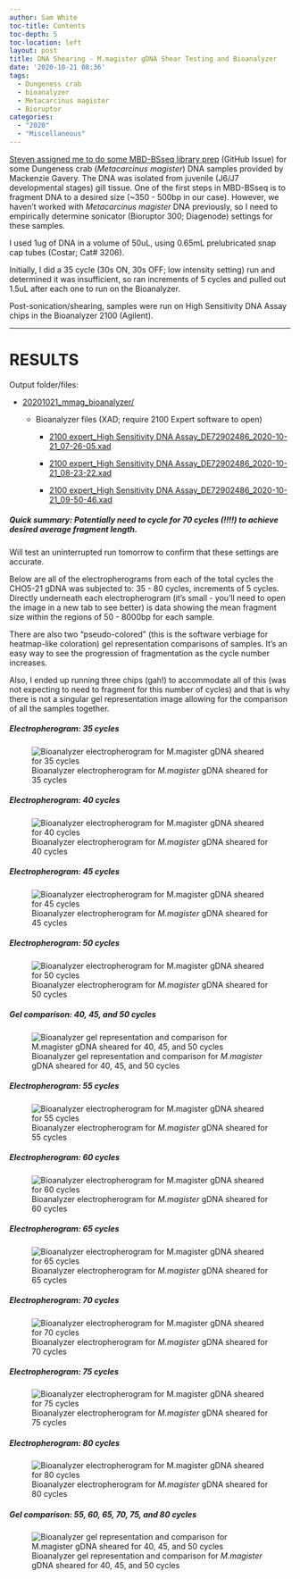 ```yaml
---
author: Sam White
toc-title: Contents
toc-depth: 5
toc-location: left
layout: post
title: DNA Shearing - M.magister gDNA Shear Testing and Bioanalyzer
date: '2020-10-21 08:36'
tags:
  - Dungeness crab
  - bioanalyzer
  - Metacarcinus magister
  - Bioruptor
categories:
  - "2020"
  - "Miscellaneous"
---
```

[Steven assigned me to do some MBD-BSseq library prep](https://github.com/RobertsLab/resources/issues/990) (GitHub Issue) for some Dungeness crab (_Metacarcinus magister_) DNA samples provided by Mackenzie Gavery. The DNA was isolated from juvenile (J6/J7 developmental stages) gill tissue. One of the first steps in MBD-BSseq is to fragment DNA to a desired size (~350 - 500bp in our case). However, we haven't worked with _Metacarcinus magister_ DNA previously, so I need to empirically determine sonicator (Bioruptor 300; Diagenode) settings for these samples.

I used 1ug of DNA in a volume of 50uL, using 0.65mL prelubricated snap cap tubes (Costar; Cat# 3206).

Initially, I did a 35 cycle (30s ON, 30s OFF; low intensity setting) run and determined it was insufficient, so ran increments of 5 cycles and pulled out 1.5uL after each one to run on the Bioanalyzer.

Post-sonication/shearing, samples were run on High Sensitivity DNA Assay chips in the Bioanalyzer 2100 (Agilent).


---

# RESULTS

Output folder/files:

- [20201021_mmag_bioanalyzer/](https://gannet.fish.washington.edu/Atumefaciens/20201021_mmag_bioanalyzer/)

  - Bioanalyzer files (XAD; require 2100 Expert software to open)

	  - [2100 expert_High Sensitivity DNA Assay_DE72902486_2020-10-21_07-26-05.xad](https://gannet.fish.washington.edu/Atumefaciens/20201021_mmag_bioanalyzer/2100 expert_High Sensitivity DNA Assay_DE72902486_2020-10-21_07-26-05.xad)

    - [2100 expert_High Sensitivity DNA Assay_DE72902486_2020-10-21_08-23-22.xad](https://gannet.fish.washington.edu/Atumefaciens/20201021_mmag_bioanalyzer/2100 expert_High Sensitivity DNA Assay_DE72902486_2020-10-21_08-23-22.xad)

    - [2100 expert_High Sensitivity DNA Assay_DE72902486_2020-10-21_09-50-46.xad](https://gannet.fish.washington.edu/Atumefaciens/20201021_mmag_bioanalyzer/2100 expert_High Sensitivity DNA Assay_DE72902486_2020-10-21_09-50-46.xad)

##### Quick summary: Potentially need to cycle for 70 cycles (!!!!) to achieve desired average fragment length.

Will test an uninterrupted run tomorrow to confirm that these settings are accurate.


Below are all of the electropherograms from each of the total cycles the CHO5-21 gDNA was subjected to: 35 - 80 cycles, increments of 5 cycles. Directly underneath each electropherogram (it's small - you'll need to open the image in a new tab to see better) is data showing the mean fragment size within the regions of 50 - 8000bp for each sample.

There are also two "pseudo-colored" (this is the software verbiage for heatmap-like coloration) gel representation comparisons of samples. It's an easy way to see the progression of fragmentation as the cycle number increases.

Also, I ended up running three chips (gah!) to accommodate all of this (was not expecting to need to fragment for this number of cycles) and that is why there is not a singular gel representation image allowing for the comparison of all the samples together.


##### Electropherogram: 35 cycles

![Bioanalyzer electropherogram for _M.magister_ gDNA sheared for 35 cycles](https://gannet.fish.washington.edu/Atumefaciens/20201021_mmag_bioanalyzer/20201021_mmag_bioanalyzer_electropherogram_CHO5-21_shear-35-cycles.jpg)


##### Electropherogram: 40 cycles

![Bioanalyzer electropherogram for _M.magister_ gDNA sheared for 40 cycles](https://gannet.fish.washington.edu/Atumefaciens/20201021_mmag_bioanalyzer/20201021_mmag_bioanalyzer_electropherogram_CHO5-21_shear-40-cycles.JPG)


##### Electropherogram: 45 cycles

![Bioanalyzer electropherogram for _M.magister_ gDNA sheared for 45 cycles](https://gannet.fish.washington.edu/Atumefaciens/20201021_mmag_bioanalyzer/20201021_mmag_bioanalyzer_electropherogram_CHO5-21_shear-45-cycles.JPG)

##### Electropherogram: 50 cycles

![Bioanalyzer electropherogram for _M.magister_ gDNA sheared for 50 cycles](https://gannet.fish.washington.edu/Atumefaciens/20201021_mmag_bioanalyzer/20201021_mmag_bioanalyzer_electropherogram_CHO5-21_shear-50-cycles.JPG)


##### Gel comparison: 40, 45, and 50 cycles

![Bioanalyzer gel representation and comparison for _M.magister_ gDNA sheared for 40, 45, and 50 cycles](https://gannet.fish.washington.edu/Atumefaciens/20201021_mmag_bioanalyzer/20201021_mmag_bioanalyzer_gel_CHO5-21_shear-40-45-50-cycles.jpg)


##### Electropherogram: 55 cycles

![Bioanalyzer electropherogram for _M.magister_ gDNA sheared for 55 cycles](https://gannet.fish.washington.edu/Atumefaciens/20201021_mmag_bioanalyzer/20201021_mmag_bioanalyzer_electropherogram_CHO5-21_shear-55-cycles.JPG)


##### Electropherogram: 60 cycles

![Bioanalyzer electropherogram for _M.magister_ gDNA sheared for 60 cycles](https://gannet.fish.washington.edu/Atumefaciens/20201021_mmag_bioanalyzer/20201021_mmag_bioanalyzer_electropherogram_CHO5-21_shear-60-cycles.JPG)

##### Electropherogram: 65 cycles

![Bioanalyzer electropherogram for _M.magister_ gDNA sheared for 65 cycles](https://gannet.fish.washington.edu/Atumefaciens/20201021_mmag_bioanalyzer/20201021_mmag_bioanalyzer_electropherogram_CHO5-21_shear-65-cycles.JPG)


##### Electropherogram: 70 cycles

![Bioanalyzer electropherogram for _M.magister_ gDNA sheared for 70 cycles](https://gannet.fish.washington.edu/Atumefaciens/20201021_mmag_bioanalyzer/20201021_mmag_bioanalyzer_electropherogram_CHO5-21_shear-70-cycles.JPG)


##### Electropherogram: 75 cycles

![Bioanalyzer electropherogram for _M.magister_ gDNA sheared for 75 cycles](https://gannet.fish.washington.edu/Atumefaciens/20201021_mmag_bioanalyzer/20201021_mmag_bioanalyzer_electropherogram_CHO5-21_shear-75-cycles.JPG)


##### Electropherogram: 80 cycles

![Bioanalyzer electropherogram for _M.magister_ gDNA sheared for 80 cycles](https://gannet.fish.washington.edu/Atumefaciens/20201021_mmag_bioanalyzer/20201021_mmag_bioanalyzer_electropherogram_CHO5-21_shear-80-cycles.JPG)

##### Gel comparison: 55, 60, 65, 70, 75, and 80 cycles

![Bioanalyzer gel representation and comparison for _M.magister_ gDNA sheared for 40, 45, and 50 cycles](https://gannet.fish.washington.edu/Atumefaciens/20201021_mmag_bioanalyzer/20201021_mmag_bioanalyzer_gel_CHO5-21_shear-55-60-65-70-75-80-cycles.JPG)
